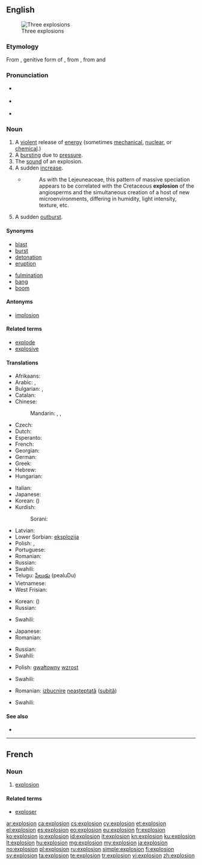 ==English==
[[Image:Explosions.jpg|thumb|Three explosions]]

===Etymology===
From {{etyl|la}} {{term|explosionis|explōsiōnis|lang=la}}, genitive form of {{term|explosio|explōsio|lang=la}}, from {{term|explodo|explōdo|I drive out by clapping|lang=la}}, from {{term|ex-|lang=la}} and {{term|plodo|plōdo|I clap or strike|lang=la}}

===Pronunciation===
* {{a|RP}} {{IPA|/ɪkˈspləʊ.ʒən/}}
* {{a|US}} {{IPA|/ɛkˈsploʊ.ʒən/}}
* {{audio|en-us-explosion.ogg|Audio (US)}}

===Noun===
{{en-noun}}

# A [[violent]] release of [[energy]] (sometimes [[mechanical]], [[nuclear]], or [[chemical]].)
# A [[burst]]ing due to [[pressure]].
# The [[sound]] of an explosion.
# A sudden [[increase]].
#* {{RQ:Schuster Hepaticae V|3-4}}
#*: As with the Lejeuneaceae, this pattern of massive speciation appears to be correlated with the Cretaceous '''explosion''' of the angiosperms and the simultaneous creation of a host of new microenvironments, differing in humidity, light intensity, texture, etc.
# A sudden [[outburst]].

====Synonyms====
{{top2}}
* [[blast]]
* [[burst]]
* [[detonation]]
* [[eruption]]
{{mid2}}
* [[fulmination]]
* [[bang]]
* [[boom]]
{{bottom}}

====Antonyms====
* [[implosion]]

====Related terms====
* [[explode]]
* [[explosive]]

====Translations====
{{trans-top|a violent release of energy}}
* Afrikaans: {{t-|af|ontploffing|xs=Afrikaans}}
* Arabic: {{t|ar|انفجار|m|tr=infijaar|sc=Arab}}, {{t|ar|تفجير|m|tr=tafjiir|sc=Arab}}
* Bulgarian: {{t|bg|взрив|m|sc=Cyrl}}, {{t|bg|експлозия|f|sc=Cyrl}}
* Catalan: {{t|ca|explosió |f}}
* Chinese:
*: Mandarin: {{t|zh|爆炸|tr=bàozhà|sc=Hani}}, {{t|zh|爆發|sc=Hani}}, {{t|zh|爆发|tr=bàofā|sc=Hani}}
* Czech: {{t-|cs|výbuch|m}}
* Dutch: {{t+|nl|explosie}}
* Esperanto: {{t-|eo|eksplodo|xs=Esperanto}}
* French: {{t+|fr|explosion|f}}
* Georgian: {{t|ka|აფეთქება|tr=ap'et'k'eba|sc=Geor}}
* German: {{t+|de|Explosion|f}}
* Greek: {{t+|el|έκρηξη}}
* Hebrew: {{t+|he|פיצוץ}}
* Hungarian: {{t+|hu|robbanás}}
{{trans-mid}}
* Italian: {{t+|it|esplosione|f}}
* Japanese: {{t|ja|爆発|tr=ばくはつ bakuhatsu|sc=Jpan}}
* Korean: {{t|ko|폭발|tr=pokbal|sc=Kore}} ({{t|ko|爆發|sc=Kore}})
* Kurdish:
*: Sorani: {{t|ku|ته‌قاندن|tr=taqAndin|sc=ku-Arab}}
* Latvian: {{t|lv|sprādziens|m}}
* Lower Sorbian: [[eksplozija]] {{f}}
* Polish: {{t-|pl|wybuch|m}}, {{t-|pl|eksplozja|f}}
* Portuguese: {{t+|pt|explosão}}
* Romanian: {{t|ro|explozie|f}}
* Russian: {{t|ru|взрыв|tr=vzryv}}
* Swahili: {{t+|sw|mlipuko|xs=Swahili}}
* Telugu: [[పేలుడు]] (pealuDu)
* Vietnamese: {{t|vi|nổ|xs=Vietnamese}}
* West Frisian: {{t-|fy|ûntploffing|n|xs=West Frisian}}
{{trans-bottom}}

{{trans-top|a bursting due to pressure}}
* Korean: {{t|ko|폭발|tr=pokbal|sc=Kore}} ({{t|ko|爆發|sc=Kore}})
* Russian: {{t|ru|взрыв|tr=vzryv}}
{{trans-mid}}
* Swahili: {{t+|sw|mlipuko|xs=Swahili}}
{{trans-bottom}}

{{trans-top|the sound of an explosion}}
* Japanese: {{t|ja|爆発音|tr=ばくはつおん bakuhatsuon|sc=Jpan}}
* Romanian: {{t|ro|detunătură}}
{{trans-mid}}
* Russian: {{t|ru|взрыв|tr=vzryv}}
* Swahili: {{t+|sw|mlipuko|xs=Swahili}}
{{trans-bottom}}

{{trans-top|a sudden increase}}
* Polish: [[gwałtowny]] [[wzrost]]
{{trans-mid}}
* Swahili: {{t+|sw|mlipuko|xs=Swahili}}
{{trans-bottom}}

{{trans-top|a sudden outburst}}
* Romanian: [[izbucnire]] [[neașteptat]]ă ([[subit]]ă) {{f}}
{{trans-mid}}
* Swahili: {{t+|sw|mlipuko|xs=Swahili}}
{{trans-bottom}}

====See also====
* {{pedia}}

----

==French==

===Noun===
{{fr-noun|f}}

# [[#English|explosion]]

====Related terms====
* [[exploser]]

[[ar:explosion]]
[[ca:explosion]]
[[cs:explosion]]
[[cy:explosion]]
[[et:explosion]]
[[el:explosion]]
[[es:explosion]]
[[eo:explosion]]
[[eu:explosion]]
[[fr:explosion]]
[[ko:explosion]]
[[io:explosion]]
[[id:explosion]]
[[it:explosion]]
[[kn:explosion]]
[[ku:explosion]]
[[lt:explosion]]
[[hu:explosion]]
[[mg:explosion]]
[[my:explosion]]
[[ja:explosion]]
[[no:explosion]]
[[pl:explosion]]
[[ru:explosion]]
[[simple:explosion]]
[[fi:explosion]]
[[sv:explosion]]
[[ta:explosion]]
[[te:explosion]]
[[tr:explosion]]
[[vi:explosion]]
[[zh:explosion]]